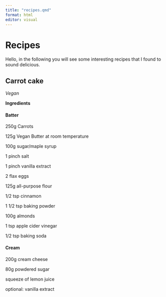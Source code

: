 ```yaml
---
title: "recipes.qmd"
format: html
editor: visual
---
```


# Recipes

Hello, in the following you will see some interesting recipes that I found to sound delicious.

## **Carrot cake**

*Vegan*

**Ingredients**

#### Batter

250g Carrots

125g Vegan Butter at room temperature

100g sugar/maple syrup

1 pinch salt

1 pinch vanilla extract

2 flax eggs

125g all-purpose flour

1/2 tsp cinnamon

1 1/2 tsp baking powder

100g almonds

1 tsp apple cider vinegar

1/2 tsp baking soda

#### Cream

200g cream cheese

80g powdered sugar

squeeze of lemon juice

optional: vanilla extract

